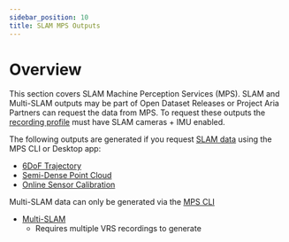 ```yaml
---
sidebar_position: 10
title: SLAM MPS Outputs
---
```


# Overview
This section covers SLAM Machine Perception Services (MPS). SLAM and Multi-SLAM outputs may be part of Open Dataset Releases or Project Aria Partners can request the data from MPS. To request these outputs the [recording profile](/tech_spec/recording_profiles.mdx) must have SLAM cameras + IMU enabled.

The following outputs are generated if you request [SLAM data](/ARK/mps/request_mps/mps_cli.mdx) using the MPS CLI or Desktop app:
* [6DoF Trajectory](mps_trajectory.mdx)
* [Semi-Dense Point Cloud](mps_pointcloud.mdx)
* [Online Sensor Calibration](mps_calibration.mdx)

Multi-SLAM data can only be generated via the [MPS CLI](/ARK/mps/request_mps/mps_cli.mdx)
* [Multi-SLAM](mps_multi_slam.mdx)
    * Requires multiple VRS recordings to generate
